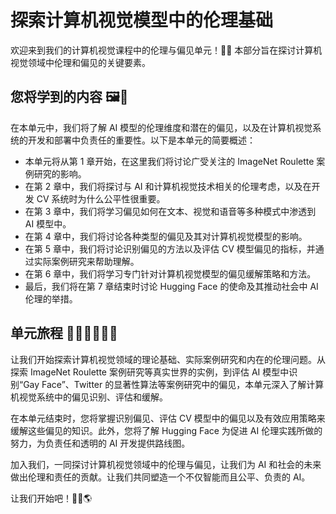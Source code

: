 # 探索计算机视觉模型中的伦理基础

欢迎来到我们的计算机视觉课程中的伦理与偏见单元！📸✨ 本部分旨在探讨计算机视觉领域中伦理和偏见的关键要素。

## 您将学到的内容 🖼️🤖

在本单元中，我们将了解 AI 模型的伦理维度和潜在的偏见，以及在计算机视觉系统的开发和部署中负责任的重要性。以下是本单元的简要概述：

- 本单元将从第 1 章开始，在这里我们将讨论广受关注的 ImageNet Roulette 案例研究的影响。
- 在第 2 章中，我们将探讨与 AI 和计算机视觉技术相关的伦理考虑，以及在开发 CV 系统时为什么公平性很重要。
- 在第 3 章中，我们将学习偏见如何在文本、视觉和语音等多种模式中渗透到 AI 模型中。
- 在第 4 章中，我们将讨论各种类型的偏见及其对计算机视觉模型的影响。
- 在第 5 章中，我们将讨论识别偏见的方法以及评估 CV 模型偏见的指标，并通过实际案例研究来帮助理解。
- 在第 6 章中，我们将学习专门针对计算机视觉模型的偏见缓解策略和方法。
- 最后，我们将在第 7 章结束时讨论 Hugging Face 的使命及其推动社会中 AI 伦理的举措。

## 单元旅程 🏃🏻‍♂️🏃🏻‍♀️

让我们开始探索计算机视觉领域的理论基础、实际案例研究和内在的伦理问题。从探索 ImageNet Roulette 案例研究等真实世界的实例，到评估 AI 模型中识别“Gay Face”、Twitter 的显著性算法等案例研究中的偏见，本单元深入了解计算机视觉系统中的偏见识别、评估和缓解。

在本单元结束时，您将掌握识别偏见、评估 CV 模型中的偏见以及有效应用策略来缓解这些偏见的知识。此外，您将了解 Hugging Face 为促进 AI 伦理实践所做的努力，为负责任和透明的 AI 开发提供路线图。

加入我们，一同探讨计算机视觉领域中的伦理与偏见，让我们为 AI 和社会的未来做出伦理和责任的贡献。让我们共同塑造一个不仅智能而且公平、负责的 AI。

让我们开始吧！🚀🤗🌎